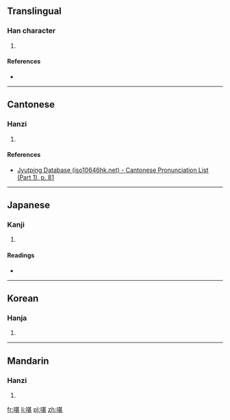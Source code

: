 ==Translingual==

===Han character===
{{Han char|rn=30|rad=口|as=09|sn=12|four=6401<sub>3</sub>|canj=口廿一女 (RTMV)|ids=⿰[[口]][[甚]]}}

# {{defn|Han|sort=口09}}

====References====
* {{Han ref|kx=0197.080|dkj=03894|dj=0418.290|hdz=10649.040|uh=557F|ud=21887|bh=D878|bd=55416}}

----

==Cantonese==

===Hanzi===
{{yue-hanzi|jyut=[[daam6]]|y=daam6}}

# {{defn|lang=yue|sort=口09}}

====References====
*[http://www.iso10646hk.net/jp/document/download.jsp Jyutping Database (iso10646hk.net) - Cantonese Pronunciation List (Part 1), p. 81]

----

==Japanese==

===Kanji===
{{ja-kanji|grade=|rs=口09}}

# {{defn|lang=ja|sort=口09}}

====Readings====
* {{ja-readings|on=[[たん]] (tan), [[どん]] (don)|kun=[[ゆたか]] (yutaka)}}

----

==Korean==

===Hanja===
{{ko-hanja|hangeul=[[담]], [[잠]]|rv=dam, jam|mr=tam, cham}}

# {{defn|lang=ko|sort=口09}}

----

==Mandarin==

===Hanzi===
{{cmn-hanzi|pin=[[dàn]] ([[dan4]])|wg=tan<sup>4</sup>}}

# {{defn|lang=cmn|sort=口09}}

[[fr:啿]]
[[li:啿]]
[[pl:啿]]
[[zh:啿]]